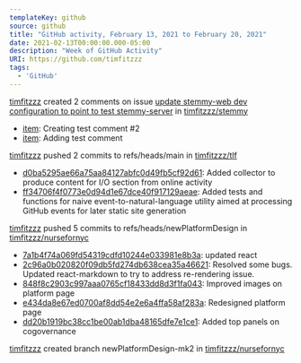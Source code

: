 ---
templateKey: github
source: github
title: "GitHub activity, February 13, 2021 to February 20, 2021"
date: 2021-02-13T00:00:00.000-05:00
description: "Week of GitHub Activity"
URI: https://github.com/timfitzzz
tags: 
  - 'GitHub'
---

[timfitzzz](https://github.com/timfitzzz) created 2 comments on issue [update stemmy-web dev configuration to point to test stemmy-server](https://github.com/timfitzzz/stemmy/issues/15) in [timfitzzz/stemmy](https://github.com/timfitzzz/stemmy)  
* [item](https://github.com/timfitzzz/stemmy/issues/15#issuecomment-782321934): Creating test comment #2  
* [item](https://github.com/timfitzzz/stemmy/issues/15#issuecomment-782321799): Adding test comment  

[timfitzzz](https://github.com/timfitzzz) pushed 2 commits to refs/heads/main in [timfitzzz/tlf](https://github.com/timfitzzz/tlf)  
* [d0ba5295ae66a75aa84127abfc0d49fb5cf92d61](https://github.com/timfitzzz/tlf/commits/d0ba5295ae66a75aa84127abfc0d49fb5cf92d61): Added collector to produce content for I/O section from online activity  
* [ff34706f4f0773e0d94d1e67dce40f917129aeae](https://github.com/timfitzzz/tlf/commits/ff34706f4f0773e0d94d1e67dce40f917129aeae): Added tests and functions for naive event-to-natural-language utility aimed at processing GitHub events for later static site generation  

[timfitzzz](https://github.com/timfitzzz) pushed 5 commits to refs/heads/newPlatformDesign in [timfitzzz/nursefornyc](https://github.com/timfitzzz/nursefornyc)  
* [7a1b4f74a069fd54319cdfd10244e033981e8b3a](https://github.com/timfitzzz/nursefornyc/commits/7a1b4f74a069fd54319cdfd10244e033981e8b3a): updated react  
* [2c96a0b020820f09db5fd274db638cea35a46621](https://github.com/timfitzzz/nursefornyc/commits/2c96a0b020820f09db5fd274db638cea35a46621): Resolved some bugs. Updated react-markdown to try to address re-rendering issue.  
* [848f8c2903c997aaa0765cf18433dd8d3f1fa043](https://github.com/timfitzzz/nursefornyc/commits/848f8c2903c997aaa0765cf18433dd8d3f1fa043): Improved images on platform page  
* [e434da8e67ed0700af8dd54e2e6a4ffa58af283a](https://github.com/timfitzzz/nursefornyc/commits/e434da8e67ed0700af8dd54e2e6a4ffa58af283a): Redesigned platform page  
* [dd20b1919bc38cc1be00ab1dba48165dfe7e1ce1](https://github.com/timfitzzz/nursefornyc/commits/dd20b1919bc38cc1be00ab1dba48165dfe7e1ce1): Added top panels on cogovernance  

[timfitzzz](https://github.com/timfitzzz) created branch newPlatformDesign-mk2 in [timfitzzz/nursefornyc](https://github.com/timfitzzz/nursefornyc)  

